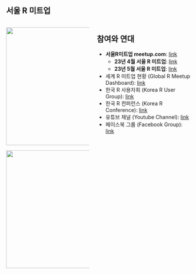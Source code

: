 #  {background-image="../../img/meetup_logo.jpg"}

::: r-fit-text
:::

## 서울 R 미트업

:::::{.columns}
:::{.column}

::: r-stack

![](../../img/seoul-r-meetup-202304.jpg){width="320"}


::: fragment
![](../../img/seoul-r-meetup-202305.jpg){.fragment width="320"}
:::
:::

:::

:::{.column}
## 참여와 연대

-   **서울R미트업 meetup.com**: [link](https://www.meetup.com/seoul-r-meetup)
    -   **23년 4월 서울 R 미트업**: [link](https://www.meetup.com/seoul-r-meetup/events/292232899/)
    -   **23년 5월 서울 R 미트업**: [link](https://www.meetup.com/seoul-r-meetup/events/292966674/)
-   세계 R 미트업 현황 (Global R Meetup Dashboard): [link](https://r-community.org/usergroups/)
-   한국 R 사용자회 (Korea R User Group): [link](https://r2bit.com/)
-   한국 R 컨퍼런스 (Korea R Conference): [link](https://use-r.kr/)
-   유튜브 채널 (Youtube Channel): [link](https://www.youtube.com/channel/UCW-epmIvjBEhhVXw_F0Nqbw)
-   페이스북 그룹 (Facebook Group): [link](https://www.facebook.com/groups/tidyverse)

:::
:::::

